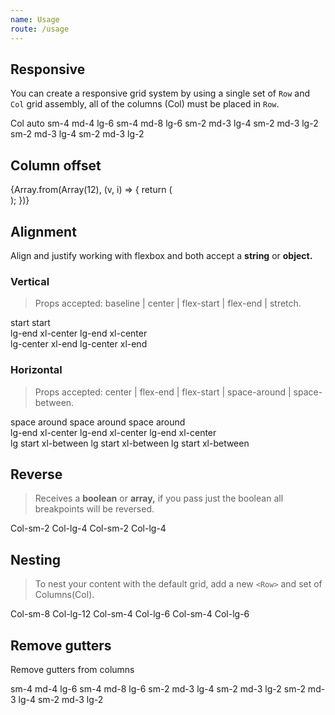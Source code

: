 ```yaml
---
name: Usage
route: /usage
---
```



## Responsive

You can create a responsive grid system by using a single set of `Row` and `Col` grid assembly, all of the columns (Col) must be placed in `Row`.

<Playground>
  <Container debug>
    <Row>
      <Col>Col auto</Col>
    </Row>
    <Row>
      <Col sm={4} md={4} lg={6}>
        sm-4 md-4 lg-6
      </Col>
      <Col sm={4} md={8} lg={6}>
        sm-4 md-8 lg-6
      </Col>
    </Row>
    <Row>
      <Col sm={2} md={3} lg={4}>
        sm-2 md-3 lg-4
      </Col>
      <Col sm={2} md={3} lg={2}>
        sm-2 md-3 lg-2
      </Col>
      <Col sm={2} md={3} lg={4}>
        sm-2 md-3 lg-4
      </Col>
      <Col sm={2} md={3} lg={2}>
        sm-2 md-3 lg-2
      </Col>
    </Row>
  </Container>
</Playground>

## Column offset

<Playground>
  <Container debug>
    <Row>
      {Array.from(Array(12), (v, i) => {
        return (
          <Col key={i} offset={{ lg: 11 - i }} lg={i + 1}>
            <br />
          </Col>
        );
      })}
    </Row>
  </Container>
</Playground>

## Alignment

Align and justify working with flexbox and both accept a **string** or **object.**

### Vertical

> Props accepted: baseline | center | flex-start | flex-end | stretch.

<Playground>
  <Container debug>
    <Row align="flex-start">
      <Col sm={4} md={6} style={{ height: '100px' }}>
        start
      </Col>
      <Col sm={4} md={6}>
        start
      </Col>
    </Row>
    <br />
    <Row align={{ lg: 'flex-end', xl: 'center' }}>
      <Col sm={4} md={6}>
        lg-end xl-center
      </Col>
      <Col sm={4} md={6} style={{ height: '100px' }}>
        lg-end xl-center
      </Col>
    </Row>
    <br />
    <Row align={{ lg: 'center', xl: 'flex-end' }}>
      <Col sm={4} md={6} style={{ height: '100px' }}>
        lg-center xl-end
      </Col>
      <Col sm={4} md={6}>
        lg-center xl-end
      </Col>
    </Row>
  </Container>
</Playground>

### Horizontal

> Props accepted: center | flex-end | flex-start | space-around | space-between.

<Playground>
  <Container debug>
    <Row justify="space-around">
      <Col md={3} lg={3}>
        space around
      </Col>
      <Col md={3} lg={3}>
        space around
      </Col>
      <Col md={3} lg={3}>
        space around
      </Col>
    </Row>
    <br />
    <Row justify={{ lg: 'flex-end', xl: 'center' }}>
      <Col md={3} lg={3}>
        lg-end xl-center
      </Col>
      <Col md={3} lg={3}>
        lg-end xl-center
      </Col>
      <Col md={3} lg={3}>
        lg-end xl-center
      </Col>
    </Row>
    <br />
    <Row justify={{ lg: 'flex-start', xl: 'space-between' }}>
      <Col md={3} lg={3}>
        lg start xl-between
      </Col>
      <Col md={3} lg={3}>
        lg start xl-between
      </Col>
      <Col md={3} lg={3}>
        lg start xl-between
      </Col>
    </Row>
  </Container>
</Playground>

## Reverse

> Receives a **boolean** or **array,** if you pass just the boolean all breakpoints will be reversed.

<Playground>
  <Container debug>
    <Row reverse>
      <Col sm={2} lg={4}>
        Col-sm-2 Col-lg-4
      </Col>
    </Row>
    <Row reverse={['md', 'lg']}>
      <Col sm={2} lg={4}>
        Col-sm-2 Col-lg-4
      </Col>
    </Row>
  </Container>
</Playground>

## Nesting

> To nest your content with the default grid, add a new `<Row>` and set of Columns(Col).

<Playground>
  <Container debug>
    <Row>
      <Col sm={8} lg={12}>
        Col-sm-8 Col-lg-12
        <Row>
          <Col sm={4} lg={6}>
            Col-sm-4 Col-lg-6
          </Col>
          <Col sm={4} lg={6}>
            Col-sm-4 Col-lg-6
          </Col>
        </Row>
      </Col>
    </Row>
  </Container>
</Playground>

## Remove gutters

Remove gutters from columns

<Playground>
  <Container debug>
    <Row noGutters>
      <Col sm={4} md={4} lg={6}>
        sm-4 md-4 lg-6
      </Col>
      <Col sm={4} md={8} lg={6}>
        sm-4 md-8 lg-6
      </Col>
    </Row>
    <Row noGutters>
      <Col sm={2} md={3} lg={4}>
        sm-2 md-3 lg-4
      </Col>
      <Col sm={2} md={3} lg={2}>
        sm-2 md-3 lg-2
      </Col>
      <Col sm={2} md={3} lg={4}>
        sm-2 md-3 lg-4
      </Col>
      <Col sm={2} md={3} lg={2}>
        sm-2 md-3 lg-2
      </Col>
    </Row>
  </Container>
</Playground>

